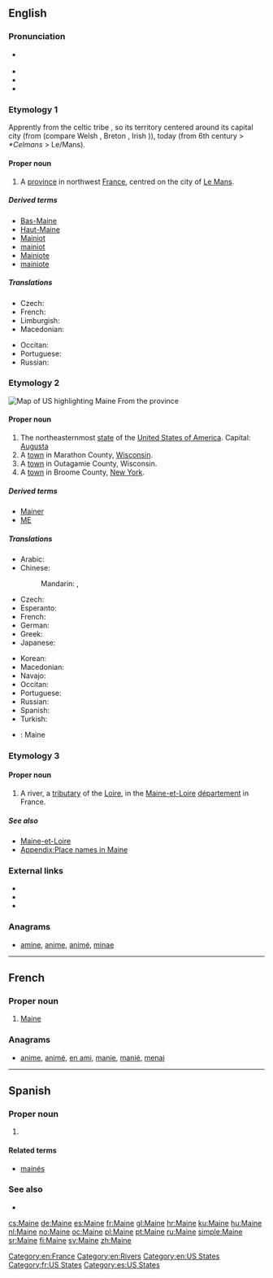 {{also|maine}}
==English==
{{wikipedia|dab=Maine (disambiguation)|Maine}}

===Pronunciation===
* {{a|UK|US}} {{IPA|/meɪn/}}
* {{audio|en-us-Maine.ogg|Audio (US)}}
* {{rhymes|eɪn}}
* {{homophones|lang=en|main|mane}}

===Etymology 1===
{{wikipedia|Maine (province)}}
Apprently from the celtic tribe {{term|aulerci cenomanni|lang=fr}}, so its territory centered around its capital city  {{term|Vindinon||white place|lang=fr}} (from {{etyl|cel|en}} {{term||vindo-|white}} (compare Welsh {{term|gwyn|lang=cy}}, Breton {{term|gwen|lang=br}}, Irish {{term|finn|lang=ga}})), today {{term|le Mans|lang=fr}} (from {{term|Cenomannis|lang=fro}} 6th century > ''*Celmans'' > Le/Mans).

====Proper noun====
{{en-proper noun}}

# A [[province]] in northwest [[France]], centred on the city of [[Le Mans]].

=====Derived terms=====
* [[Bas-Maine]]
* [[Haut-Maine]]
* [[Mainiot]]
* [[mainiot]]
* [[Mainiote]]
* [[mainiote]]

=====Translations=====
{{trans-top|province in France}}
* Czech: {{t+|cs|Maine}}
* French: {{t+|fr|Maine|m}}
* Limburgish: {{t|li|Meen}}
* Macedonian: {{t|mk|Мен|m|tr=Men}}
{{trans-mid}}
* Occitan: {{t+|oc|Maine|m}}
* Portuguese: {{t+|pt|Maine|f}}
* Russian: {{t|ru|Мен|m|tr=Men}}
{{trans-bottom}}

===Etymology 2===
{{wikipedia|Maine|Maine (US state)}}
[[Image:Map of USA highlighting Maine.png|thumb|right|Map of US highlighting Maine]]
From the {{etyl|fr|en}} province

====Proper noun====
{{en-proper noun}}

# The northeasternmost [[state]] of the [[United States of America]]. Capital: [[Augusta]]
# A [[town]] in Marathon County, [[Wisconsin]].
# A [[town]] in Outagamie County, Wisconsin.
# A [[town]] in Broome County, [[New York]].

=====Derived terms=====
* [[Mainer]]
* [[ME]]

=====Translations=====
{{trans-top|US State}}
* Arabic: {{t|ar|مين|m|tr=miin}}
* Chinese:
*: Mandarin: {{t+|cmn|緬因州|sc=Hani}}, {{t|cmn|缅因州|tr=Miǎnyīn-zhōu|sc=Hani}}
* Czech: {{t+|cs|Maine}}
* Esperanto: {{t|eo|Majno}}
* French: {{t+|fr|Maine|m}}
* German: {{t+|de|Maine|n}} {{qualifier|[[US-Bundesstaat]]}}
* Greek: {{t+|el|Μέιν|tr=Méin}}
* Japanese: {{t|ja|メイン州|tr=Mein-shū}}
{{trans-mid}}
* Korean: {{t|ko|메인 주|tr=Mein-chu|sc=Hang}}
* Macedonian: {{t|mk|Мејн|m|tr=Mejn}}
* Navajo: {{t|nv|Méíin hahoodzo}}
* Occitan: {{t+|oc|Maine|m}}
* Portuguese: {{t+|pt|Maine|m}}
* Russian: {{t|ru|Мэн|m|tr=Men}}
* Spanish: {{t+|es|Maine}}
* Turkish: {{t|tr|Maine}}
{{trans-bottom}}

{{checktrans-top}}
{{trans-mid}}
* {{ttbc|es}}: Maine
{{trans-bottom}}

===Etymology 3===
{{wikipedia|Maine (river)}}

====Proper noun====
{{en-proper noun}}

# A river, a [[tributary]] of the [[Loire]], in the [[Maine-et-Loire]] [[département]] in France.

=====See also=====
* [[Maine-et-Loire]]
* [[Appendix:Place names in Maine]]

===External links===
* {{pedialite|Maine, Marathon County, Wisconsin}}
* {{pedialite|Maine, Outagamie County, Wisconsin}}
* {{pedialite|Maine, New York}}

===Anagrams===
* [[amine#English|amine]], [[anime#English|anime]], [[animé#English|animé]], [[minae#English|minae]]

[[Category:en:France]]
[[Category:en:Rivers]]
[[Category:en:US States]]

----

==French==

===Proper noun===
{{fr-proper noun}}

# [[Maine#English|Maine]]

===Anagrams===
* [[anime#French|anime]], [[animé#French|animé]], [[en ami#French|en ami]], [[manie#French|manie]], [[manié#French|manié]], [[menai#French|menai]]

[[Category:fr:US States]]

----

==Spanish==

===Proper noun===
{{es-proper noun}}

# {{l|en|Maine}}

====Related terms====
* [[mainés]]

===See also===
* {{pedialite|lang=es}}

[[Category:es:US States]]

[[cs:Maine]]
[[de:Maine]]
[[es:Maine]]
[[fr:Maine]]
[[gl:Maine]]
[[hr:Maine]]
[[ku:Maine]]
[[hu:Maine]]
[[nl:Maine]]
[[no:Maine]]
[[oc:Maine]]
[[pl:Maine]]
[[pt:Maine]]
[[ru:Maine]]
[[simple:Maine]]
[[sr:Maine]]
[[fi:Maine]]
[[sv:Maine]]
[[zh:Maine]]